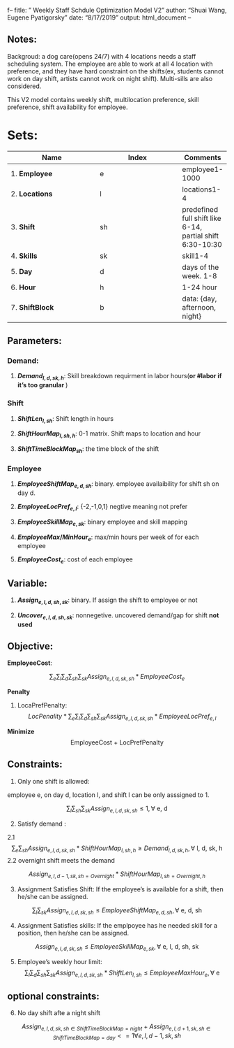 f--
fitle: " Weekly Staff Schdule Optimization Model V2"
author: "Shuai Wang, Eugene Pyatigorsky"
date: "8/17/2019"
output: html_document
--


## Notes:
Backgroud: a dog care(opens 24/7) with 4 locations needs a staff scheduling system. 
The employee are able to work at all 4 location with preference, and they have 
hard constraint on the shifts(ex, students cannot work on day shift, artists
cannot work on night shift). Multi-sills are also considered. 

This V2 model contains weekly shift, multilocation preference, skill preference,
shift availability for employee.

# Sets:
|  Name         | Index        | Comments      |       
|---------------|--------------|-------        |
1. **Employee** | e | employee1-1000           |
2. **Locations**| l | locations1-4             |
3. **Shift**    | sh| predefined full shift like 6-14, partial shift 6:30-10:30|
4. **Skills**   | sk| skill1-4                 |
5. **Day**      | d | days of the week. 1-8    |
6. **Hour**     | h | 1-24 hour                |
7. **ShiftBlock**| b | data: {day, afternoon, night}|



## Parameters:

### Demand:
1. **$Demand_{l,d,sk,h}$**: 
Skill breakdown requirment in labor hours(**or #labor if it's too granular **)

### Shift
1. **$ShiftLen_{l,sh}$**: Shift length in hours 

2. **$ShiftHourMap_{l, sh, h}$**: 0-1 matrix. Shift maps to location and hour

3. **$ShiftTimeBlockMap_{sh}$**: the time block of the shift 
 
### Employee
 
 1. **$EmployeeShiftMap_{e,d,sh}$**: binary. employee availaibility for shift sh on day d.                           
                                                                                 
 2. **$EmployeeLocPref_{e,l}$**: {-2,-1,0,1} negtive meaning not prefer 
                                                                                 
 3. **$EmployeeSkillMap_{e,sk}$**: binary  employee and skill mapping      
 
 4. **$EmployeeMax/MinHour_{e}$**: max/min hours per week of for each employee      
 
 5. **$EmployeeCost_{e}$**: cost of each employee               
 
             
 
## Variable:                                                                     
 1. **$Assign_{e,l, d, sh, sk}$**: binary. If assign the shift to employee or not 
 
 2. **$Uncover_{e,l,d,sh,sk}$**: nonnegetive. uncovered demand/gap for shift **not used**
 
## Objective:
**EmployeeCost**: 

$$\sum_{e}\sum_{l}\sum_{d}\sum_{sh}\sum_{sk}Assign_{e,l,d,sk,sh} *EmployeeCost_{e}$$

**Penalty**

1. LocaPrefPenalty:
$$LocPenality * \sum_{e}\sum_{l}\sum_{d}\sum_{sh}\sum_{sk}
  Assign_{e,l,d,sk,sh}*EmployeeLocPref_{e,l}$$

**Minimize**  
 $$  \text{EmployeeCost + LocPrefPenalty}$$  
 
 
## Constraints:
1. Only one shift is allowed:

employee e, on day d, location l, and shift l can be only asssigned to 1.     

$$\sum_{l}\sum_{sh}\sum_{sk} Assign_{e,l,d,sk,sh} \leq 1, \forall  \text{ e, d}$$

2. Satisfy demand :

2.1 $$\sum_{e}\sum_{sh} Assign_{e,l,d,sk,sh} * ShiftHourMap_{l, sh, h}  \geq Demand_{l,d,sk,h},  \forall  \text{ l, d, sk, h}$$
2.2 overnight shift meets the demand

$$Assign_{e,l,d-1, sk, sh = Overnight} * ShiftHourMap_{l, sh = Overnight, h} $$

3. Assignment Satisfies Shift:
If the employee's is available for a shift, then he/she can be assigned.

$$\sum_{l}\sum_{sk} Assign_{e,l,d,sk,sh} \leq EmployeeShiftMap_{e,d,sh},  \forall  \text{ e, d, sh}$$

4. Assignment Satisfies skills:
If the emplpoyee has he needed skill for a position, then he/she can be assigned.

$$ Assign_{e,l,d,sk,sh} \leq EmployeeSkillMap_{e,sk},  \forall  \text{ e, l, d, sh, sk}$$


5. Employee's weekly hour limit:
$$\sum_{l}\sum_{d}\sum_{sh}\sum_{sk} Assign_{e,l,d,sk,sh} * ShiftLen_{l,sh} \leq EmployeeMaxHour_e, \forall  
\text{ e}$$


## optional constraints:

6. No day shift afte a night shift



$$  Assign_{e,l,d,sk,sh \in ShiftTimeBlockMap =night } +  Assign_{e,l,d+1,sk,sh \in  ShiftTimeBlockMap = day} <=1     \forall e, l, d-1, sk, sh $$

  
